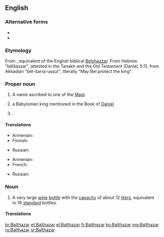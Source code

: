 ==English==

===Alternative forms===
* {{l|en|Balthasar}}
* {{l|en|Belshazzar}}

===Etymology===
From {{etyl|la|en}} {{term|Balthasar|lang=la}}, equivalent of the English biblical [[Belshazzar]].  From Hebrew "bēlšaṣṣar", attested in the Tanakh and the Old Testament (Daniel, 5:1), from Akkadian "bēl-šarra-uṣṣur", literally "May Bel protect the king".

===Proper noun===
{{en-proper noun}}

# A name ascribed to one of the [[Magi]].
# {{context|Biblical character|lang=en}} a Babylonian king mentioned in the Book of [[Daniel]]
# {{given name|male|from=Persian}}.

====Translations====
{{trans-top|one of the Magi}}
* Armenian: {{t|hy|Բաղդասար|sc=Armn}}
* Finnish: {{t|fi|Balthasar}}
{{trans-mid}}
* Russian: {{t|ru|Бальтаза́р|sc=Cyrl}}
{{trans-bottom}}
{{trans-top|Babylonian king}}
* Armenian: {{t|hy|Բաղդասար|sc=Armn}}
* French: {{t+|fr|Balthazar}}
{{trans-mid}}
* Russian: {{t+|ru|Валтаса́р|sc=Cyrl}}
{{trans-bottom}}
{{trans-top|male given name}}
{{trans-mid}}
{{trans-bottom}}

===Noun===
{{en-noun}}

# A very large [[wine]] [[bottle]] with the [[capacity]] of about 12 [[liter]]s, equivalent to 16 [[standard]] bottles.

====Translations====
{{trans-top|very large wine bottle}}
{{trans-mid}}
{{trans-bottom}}

[[br:Balthazar]]
[[et:Balthazar]]
[[el:Balthazar]]
[[fr:Balthazar]]
[[ko:Balthazar]]
[[mg:Balthazar]]
[[ru:Balthazar]]
[[sr:Balthazar]]